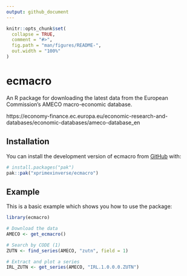 ```yaml
---
output: github_document
---
```


<!-- README.md is generated from README.Rmd. Please edit that file -->

```r
knitr::opts_chunk$set(
  collapse = TRUE,
  comment = "#>",
  fig.path = "man/figures/README-",
  out.width = "100%"
)
```

# ecmacro

<!-- badges: start -->
<!-- badges: end -->

An R package for downloading the latest data from the European Commission's AMECO macro-economic database.

https://economy-finance.ec.europa.eu/economic-research-and-databases/economic-databases/ameco-database_en

## Installation

You can install the development version of ecmacro from [GitHub](https://github.com/) with:

``` r
# install.packages("pak")
pak::pak("xprimexinverse/ecmacro")
```

## Example

This is a basic example which shows you how to use the package:

```r
library(ecmacro)

# Download the data
AMECO <- get_ecmacro()

# Search by CODE (1)
ZUTN <- find_series(AMECO, "zutn", field = 1) 

# Extract and plot a series
IRL_ZUTN <- get_series(AMECO, "IRL.1.0.0.0.ZUTN")
```
